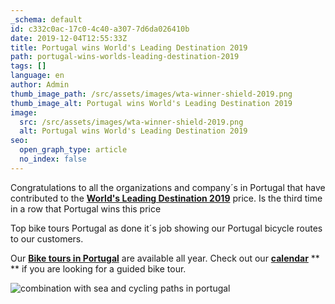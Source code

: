 ```yaml
---
_schema: default
id: c332c0ac-17c0-4c40-a307-7d6da026410b
date: 2019-12-04T12:55:33Z
title: Portugal wins World's Leading Destination 2019
path: portugal-wins-worlds-leading-destination-2019
tags: []
language: en
author: Admin
thumb_image_path: /src/assets/images/wta-winner-shield-2019.png
thumb_image_alt: Portugal wins World's Leading Destination 2019
image:
  src: /src/assets/images/wta-winner-shield-2019.png
  alt: Portugal wins World's Leading Destination 2019
seo:
  open_graph_type: article
  no_index: false
---
```

Congratulations to all the organizations and company´s in Portugal that have
contributed to the
[**World's Leading Destination 2019**](https://www.worldtravelawards.com/award-worlds-leading-destination-2019)
price. Is the third time in a row that Portugal wins this price

Top bike tours Portugal as done it´s job showing our Portugal bicycle routes to
our customers.

Our [**Bike tours in Portugal**](https://topbiketoursportugal.com/) are available all year. Check out our
[**calendar**](https://topbiketoursportugal.com/guided-bike-tours-calendar-portugal/) ** ** if you are looking for a guided bike tour.

![combination with sea and cycling paths in portugal](/src/assets/images/The-Way-of-St.-James-Bike-Tour-Fold-N-Visit-Cycling-Holidays-0071.jpg "Combination with sea and cycling paths in portugal")
